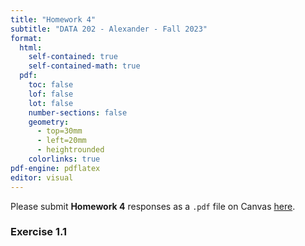 ```yaml
---
title: "Homework 4"
subtitle: "DATA 202 - Alexander - Fall 2023"
format: 
  html: 
    self-contained: true
    self-contained-math: true
  pdf: 
    toc: false
    lof: false
    lot: false
    number-sections: false
    geometry:
      - top=30mm
      - left=20mm
      - heightrounded
    colorlinks: true
pdf-engine: pdflatex
editor: visual
---
```


Please submit **Homework 4** responses as a `.pdf` file on Canvas [here](https://canvas.howard.edu/courses/40683).

### Exercise 1.1
